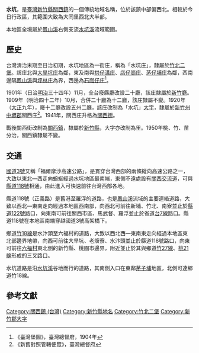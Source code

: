 {{noteTA　
|1 = zh-cn:庄; zh-hk:庄; zh-tw:庄;
}}
'''水坑'''，是[[臺灣|臺灣]][[新竹縣|新竹縣]][[關西鎮_(台灣)|關西鎮]]的一個傳統地域名稱，位於該鎮中部偏西北。相較於今日行政區，其範圍大致為大同里西北大半部。

本地區全境屬於[[鳳山溪|鳳山溪]]右側支流[[水坑溪|水坑溪]]流域範圍。

==歷史==
台灣清治末期至日治初期，水坑地區為一街庄，稱為「水坑庄」，隸屬於[[竹北二堡|竹北二堡]]。該庄北與[[大旱坑庄|大旱坑庄]]為鄰，東及南與[[拱仔溝庄|拱仔溝庄]]、[[店仔崗庄|店仔崗庄]]、[[茅仔埔庄|茅仔埔庄]]為鄰，西南邊隔[[鳳山溪|鳳山溪]]與[[坪林_(新竹縣)|坪林庄]]為界，西邊為[[石崗仔庄|石崗仔庄]]<ref>《臺灣堡圖》，臺灣總督府，1904年</ref>。

1901年（日治[[明治|明治]]三十四年）11月，全台廢縣廳改設二十廳，該庄隸屬於[[新竹廳|新竹廳]]。1909年（明治四十二年）10月，合併二十廳為十二廳，該庄隸屬不變。1920年（[[大正|大正]]九年），廢十二廳改設五州二廳，該庄改制為「水坑」[[大字|大字]]，隸屬於[[新竹州|新竹州]][[中壢郡|中壢郡]]關西庄<ref>《新舊對照管轄便覽》，臺灣總督府</ref>。1941年，關西庄升格為[[關西街|關西街]]。

戰後關西街改制為[[關西鎮_(台灣)|關西鎮]]，隸屬於[[新竹縣|新竹縣]]，大字亦改制為里。1950年桃、竹、苗分治，關西鎮隸屬不變。

==交通==
[[福爾摩沙高速公路|國道3號]]又稱「福爾摩沙高速公路」，是貫穿台灣西部的兩條縱向高速公路之一，大致以東北—西走向蜿蜒經過水坑地區最南端，東側不遠處設有[[關西交流道|關西交流道]]，可與[[縣道118號|縣道118號]]相通，由此進入可快速前往台灣西部各地。

縣道118號（正義路）是舊港至羅浮的道路，也是[[鳳山溪|鳳山溪]]流域的主要連絡道路，大致以西北—東南走向經過本地區西南部，向西北可前往新埔、竹北、南寮並止於[[縣道122號|縣道122號]]路口，向東南可前往關西市區、馬武督、羅浮並止於省道[[台7線|台7線]]路口。縣道118號在本地區南端穿越國道3號高架橋下。

鄉道[[竹18線|竹18線]]是水汴頭至六福村的道路，大致以西北西—東南東走向經過本地區東北部邊界地帶，向西可前往大旱坑、老焿寮、水汴頭並止於縣道118號路口，向東可前往[[六福村|六福村]]東北側的新竹縣、桃園市邊界，附近並止於其與鄉道[[竹27線|竹27線]]、[[桃21線|桃21線]]形成的三叉路口。

水坑道路是沿[[水坑溪|水坑溪]]谷地而行的道路，其南側入口在東鄰[[茅子埔|茅子埔]]地區，北側可達鄉道竹18線。

==參考文獻==
{{reflist}}

{{新竹郡}}

[[Category:關西鎮_(台灣)|Category:關西鎮 (台灣)]]
[[Category:新竹縣地名|Category:新竹縣地名]]
[[Category:竹北二堡|Category:竹北二堡]]
[[Category:新竹郡大字|Category:新竹郡大字]]